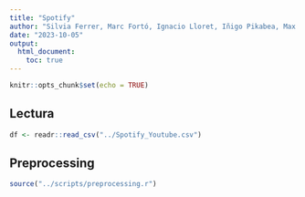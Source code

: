 ---
title: "Spotify"
author: "Silvia Ferrer, Marc Fortó, Ignacio Lloret, Iñigo Pikabea, Max Ticó and Rong Xing"
date: "2023-10-05"
output: 
  html_document:
    toc: true
---


```{r setup, include=FALSE}
knitr::opts_chunk$set(echo = TRUE)


```

## Lectura


```{r lectura, include=FALSE}
df <- readr::read_csv("../Spotify_Youtube.csv")


```


## Preprocessing


```{r preprocessing, include=FALSE}
source("../scripts/preprocessing.r")
```